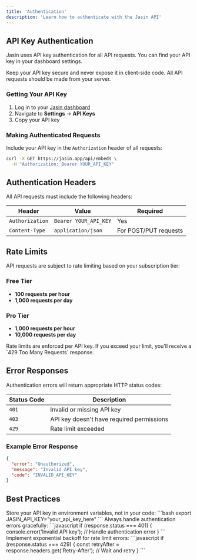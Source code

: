 ```yaml
---
title: 'Authentication'
description: 'Learn how to authenticate with the Jasin API'
---
```


## API Key Authentication

Jasin uses API key authentication for all API requests. You can find your API key in your dashboard settings.

<Warning>
  Keep your API key secure and never expose it in client-side code. All API requests should be made from your server.
</Warning>

### Getting Your API Key

1. Log in to your [Jasin dashboard](https://jasin.app)
2. Navigate to **Settings** → **API Keys**
3. Copy your API key

### Making Authenticated Requests

Include your API key in the `Authorization` header of all requests:

```bash
curl -X GET https://jasin.app/api/embeds \
  -H "Authorization: Bearer YOUR_API_KEY"
```

## Authentication Headers

All API requests must include the following headers:

| Header | Value | Required |
|--------|-------|----------|
| `Authorization` | `Bearer YOUR_API_KEY` | Yes |
| `Content-Type` | `application/json` | For POST/PUT requests |

## Rate Limits

API requests are subject to rate limiting based on your subscription tier:

### Free Tier
- **100 requests per hour**
- **1,000 requests per day**

### Pro Tier
- **1,000 requests per hour**
- **10,000 requests per day**

<Info>
  Rate limits are enforced per API key. If you exceed your limit, you'll receive a `429 Too Many Requests` response.
</Info>

## Error Responses

Authentication errors will return appropriate HTTP status codes:

| Status Code | Description |
|-------------|-------------|
| `401` | Invalid or missing API key |
| `403` | API key doesn't have required permissions |
| `429` | Rate limit exceeded |

### Example Error Response

```json
{
  "error": "Unauthorized",
  "message": "Invalid API key",
  "code": "INVALID_API_KEY"
}
```

## Best Practices

<AccordionGroup>
  <Accordion title="Secure Storage">
    Store your API key in environment variables, not in your code:
    ```bash
    export JASIN_API_KEY="your_api_key_here"
    ```
  </Accordion>
  
  <Accordion title="Error Handling">
    Always handle authentication errors gracefully:
    ```javascript
    if (response.status === 401) {
      console.error('Invalid API key');
      // Handle authentication error
    }
    ```
  </Accordion>
  
  <Accordion title="Rate Limit Handling">
    Implement exponential backoff for rate limit errors:
    ```javascript
    if (response.status === 429) {
      const retryAfter = response.headers.get('Retry-After');
      // Wait and retry
    }
    ```
  </Accordion>
</AccordionGroup> 